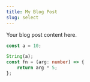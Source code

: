 ```yaml
---
title: My Blog Post
slug: select
---
```


Your blog post content here.

```ts
const a = 10;

String(a);
const fn = (arg: number) => {
	return arg * 5;
};
```
